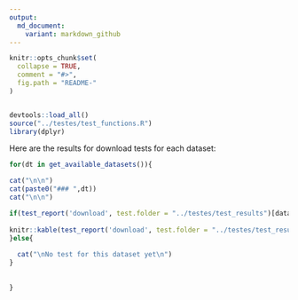 ```yaml
---
output:
  md_document:
    variant: markdown_github
---
```


<!-- README.md is generated from README.Rmd. Please edit that file -->

```r
knitr::opts_chunk$set(
  collapse = TRUE,
  comment = "#>",
  fig.path = "README-"
)


devtools::load_all()
source("../testes/test_functions.R")
library(dplyr)

```


Here are the results for download tests for each dataset:





```r

for(dt in get_available_datasets()){

cat("\n\n")
cat(paste0("### ",dt))
cat("\n\n")

if(test_report('download', test.folder = "../testes/test_results")[dataset == (dt),] %>% nrow > 0){
  
knitr::kable(test_report('download', test.folder = "../testes/test_results")[dataset == (dt),], digits = 2, col.names = c("dataset", "period","date", "time_download(s)", "not suceeded", "size(kb)")) %>% print
}else{
  
  cat("\nNo test for this dataset yet\n")
}
  
  
}
  
```


